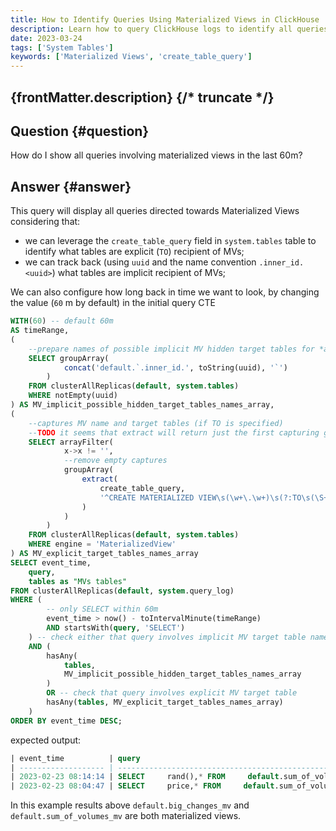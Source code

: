 ```yaml
---
title: How to Identify Queries Using Materialized Views in ClickHouse
description: Learn how to query ClickHouse logs to identify all queries involving Materialized Views within a specified time range.
date: 2023-03-24
tags: ['System Tables']
keywords: ['Materialized Views', 'create_table_query']
---
```


{frontMatter.description}
{/* truncate */}
---

## Question {#question}

How do I show all queries involving materialized views in the last 60m?

## Answer {#answer}

This query will display all queries directed towards Materialized Views considering that:

- we can leverage the `create_table_query` field in `system.tables` table to identify what tables are explicit (`TO`) recipient of MVs;
- we can track back (using `uuid` and the name convention `.inner_id.<uuid>`) what tables are implicit recipient of MVs;

We can also configure how long back in time we want to look, by changing the value (`60` m by default) in the initial query CTE

```sql
WITH(60) -- default 60m
AS timeRange,
(
    --prepare names of possible implicit MV hidden target tables for *any* table with NON NULL uuid
    SELECT groupArray(
            concat('default.`.inner_id.', toString(uuid), '`')
        )
    FROM clusterAllReplicas(default, system.tables)
    WHERE notEmpty(uuid)
) AS MV_implicit_possible_hidden_target_tables_names_array,
(
    --captures MV name and target tables (if TO is specified)
    --TODO it seems that extract will return just the first capturing group :( replace with regexpExtract once available
    SELECT arrayFilter(
            x->x != '',
            --remove empty captures
            groupArray(
                extract(
                    create_table_query,
                    '^CREATE MATERIALIZED VIEW\s(\w+\.\w+)\s(?:TO\s(\S+))?'
                )
            )
        )
    FROM clusterAllReplicas(default, system.tables)
    WHERE engine = 'MaterializedView'
) AS MV_explicit_target_tables_names_array
SELECT event_time,
    query,
    tables as "MVs tables"
FROM clusterAllReplicas(default, system.query_log)
WHERE (
        -- only SELECT within 60m
        event_time > now() - toIntervalMinute(timeRange)
        AND startsWith(query, 'SELECT')
    ) -- check either that query involves implicit MV target table names
    AND (
        hasAny(
            tables,
            MV_implicit_possible_hidden_target_tables_names_array
        )
        OR -- check that query involves explicit MV target table
        hasAny(tables, MV_explicit_target_tables_names_array)
    )
ORDER BY event_time DESC;
```

expected output:

```sql
| event_time          | query                                                                                          | MVs tables                                                            |
| ------------------- | ---------------------------------------------------------------------------------------------- | --------------------------------------------------------------------- |
| 2023-02-23 08:14:14 | SELECT     rand(),* FROM     default.sum_of_volumes,     default.big_changes,     system.users | ["default.big_changes_mv","default.sum_of_volumes_mv","system.users"] |
| 2023-02-23 08:04:47 | SELECT     price,* FROM     default.sum_of_volumes,     default.big_changes                    | ["default.big_changes_mv","default.sum_of_volumes_mv"]                |

```

In this example results above `default.big_changes_mv` and `default.sum_of_volumes_mv` are both materialized views.
